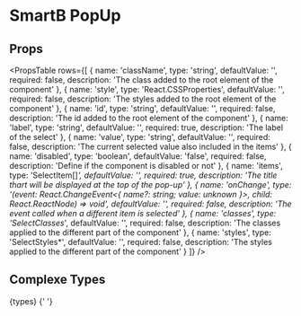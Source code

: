 
# SmartB PopUp

## Props

<PropsTable
  rows={[
    {
      name: 'className',
      type: 'string',
      defaultValue: '',
      required: false,
      description: 'The class added to the root element of the component'
    },
    {
      name: 'style',
      type: 'React.CSSProperties',
      defaultValue: '',
      required: false,
      description: 'The styles added to the root element of the component'
    },
    {
      name: 'id',
      type: 'string',
      defaultValue: '',
      required: false,
      description: 'The id added to the root element of the component'
    },
    {
      name: 'label',
      type: 'string',
      defaultValue: '',
      required: true,
      description: 'The label of the select'
    },
    {
      name: 'value',
      type: 'string',
      defaultValue: '',
      required: false,
      description: 'The current selected value also included in the items'
    },
    {
      name: 'disabled',
      type: 'boolean',
      defaultValue: 'false',
      required: false,
      description: 'Define if the component is disabled or not'
    },
    {
      name: 'items',
      type: 'SelectItem[]*',
      defaultValue: '',
      required: true,
      description: 'The title thart will be displayed at the top of the pop-up'
    },
    {
      name: 'onChange',
      type:
        '(event: React.ChangeEvent<{ name?: string; value: unknown }>, child: React.ReactNode) => void',
      defaultValue: '',
      required: false,
      description: 'The event called when a different item is selected'
    },
    {
      name: 'classes',
      type: 'SelectClasses*',
      defaultValue: '',
      required: false,
      description: 'The classes applied to the different part of the component'
    },
    {
      name: 'styles',
      type: 'SelectStyles*',
      defaultValue: '',
      required: false,
      description: 'The styles applied to the different part of the component'
    }
  ]}
/>

## Complexe Types

<SyntaxHighlighter language='typescript' style={tomorrow}>
  {types}
</SyntaxHighlighter>{' '}
